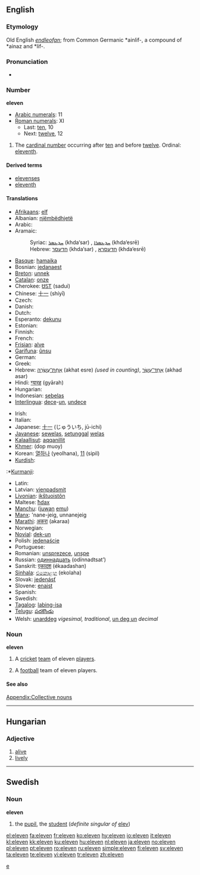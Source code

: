 {{wikipedia}}
==English==

===Etymology===
Old English ''[[endleofan]]''; from Common Germanic *ainlif-, a compound of *ainaz and *lif-.

===Pronunciation===
* {{audio|en-us-eleven.ogg|Audio (US)}}

===Number===
'''eleven'''

* [[w:Arabic numerals|Arabic numerals]]: 11
* [[w:Roman numerals|Roman numerals]]: XI
** Last: [[ten]], 10
** Next: [[twelve]], 12

# The [[cardinal number]] occurring after [[ten]] and before [[twelve]]. Ordinal: [[eleventh]].

====Derived terms====
* [[elevenses]]
* [[eleventh]]

====Translations====
{{trans-top|the cardinal number occurring after ten and before twelve}}
* [[Afrikaans]]: [[elf]]
* Albanian: [[njëmbëdhjetë]]
* Arabic: {{Arab|[[احدى عشر]]}} {{unicode|(’éħda ʕáshar)}}
* Aramaic:
*: Syriac: [[ܚܕܥܣܪ]] (khda‘sar) {{m}}, [[ܚܕܥܣܪܐ]] (khda‘esrē) {{f}}
*: Hebrew: [[חדעסר]] (khda‘sar) {{m}}, [[חדעסרא]] (khda‘esrē) {{f}}
* [[Basque]]: [[hamaika]]
* Bosnian: [[jedanaest]]
* [[Breton]]: [[unnek]]
* [[Catalan]]: [[onze]]
* Cherokee: [[ᏌᏚᎢ]] (sadui)
* Chinese: [[十一]] (shíyī)
* Czech: {{t-|cs|jedenáct}}
* Danish: {{t+|da|elleve}}
* Dutch: {{t+|nl|elf}}
* Esperanto: [[dekunu]]
* Estonian: {{t-|et|üksteist}}
* Finnish: {{t+|fi|yksitoista}}
* French: {{t+|fr|onze}}
* [[Frisian]]: [[alve]]
* [[Garífuna]]: [[ûnsu]]
* German: {{t+|de|elf}}
* Greek: {{t+|el|έντεκα|tr=éndeka|sc=Grek}}
* Hebrew: [[אחת עשרה|אַחַת־עֶשְׂרֵה]] (akhat esre) {{f}} ''(used in counting)'', [[אחד עשר|אַחַד־עָשָׂר]] (akhad asar) {{m}}
* Hindi: [[ग्यारह]] (gyārah)
* Hungarian: {{t+|hu|tizenegy}}
* Indonesian: [[sebelas]]
* [[Interlingua]]: [[dece]]-[[un]], [[undece]]
{{trans-mid}}
* Irish: {{t|ga|aon déag|xs=Irish}}
* Italian: {{t+|it|undici}}
* Japanese: [[十一]] (じゅういち, jū-ichi)
* [[Javanese]]: [[sewelas]], [[setunggal]] [[welas]]
* [[Kalaallisut]]: [[aqqanillit]]
* [[Khmer]]: {{Khmr|[[ដប់‌មួយ]]}} (dop muoy)
* Korean: [[열하나]] (yeolhana), [[11]] (sipil)
* [[Kurdish]]:
:*[[Kurmanji]]: {{trad|ku|yazde}}
* Latin: {{t-|la|undecem}}
* Latvian: [[vienpadsmit]]
* [[Livonian]]: [[ikštuoistõn]]
* Maltese: [[ħdax]]
* [[Manchu]]: ([[juwan]] [[emu]])
* [[Manx]]: 'nane-jeig, unnanejeig
* [[Marathi]]: [[अकरा]] (akaraa)
* Norwegian: {{t+|no|elleve}}
* [[Novial]]: [[dek-un]]
* Polish: [[jedenaście]]
* Portuguese: {{t+|pt|onze}}
* Romanian: [[unsprezece]], [[unşpe]] {{italbrac|informal}}
* Russian: [[одиннадцать]] (odínnadtsat’)
* Sanskrit: [[एकादश]] (ékaadashan)
* [[Sinhala]]: [[එකොළහ]] (ekolaha)
* Slovak: [[jedenásť]]
* Slovene: [[enajst]]
* Spanish: {{t+|es|once}}
* Swedish: {{t+|sv|elva}}
* [[Tagalog]]: [[labing-isa]]
* [[Telugu]]: [[పదకొండు]]
* Welsh: [[unarddeg]] ''vigesimal, traditional'', [[un deg un]] ''decimal''
{{trans-bottom}}

===Noun===
'''eleven'''

# {{cricket}} A [[cricket]] [[team]] of eleven [[player]]s.
# {{football}} A [[football]] team of eleven players.

====See also====
[[Appendix:Collective nouns]]

----

==Hungarian==

===Adjective===
{{hu-adj|ebb}}

# [[alive]]
# [[lively]]

----

==Swedish==

===Noun===
'''eleven'''

# the [[pupil]], the [[student]] (''definite singular of'' [[elev]])

[[Category:Cardinal numbers|e]]

[[el:eleven]]
[[fa:eleven]]
[[fr:eleven]]
[[ko:eleven]]
[[hy:eleven]]
[[io:eleven]]
[[it:eleven]]
[[kl:eleven]]
[[kk:eleven]]
[[ku:eleven]]
[[hu:eleven]]
[[nl:eleven]]
[[ja:eleven]]
[[no:eleven]]
[[pl:eleven]]
[[pt:eleven]]
[[ro:eleven]]
[[ru:eleven]]
[[simple:eleven]]
[[fi:eleven]]
[[sv:eleven]]
[[ta:eleven]]
[[te:eleven]]
[[vi:eleven]]
[[tr:eleven]]
[[zh:eleven]]